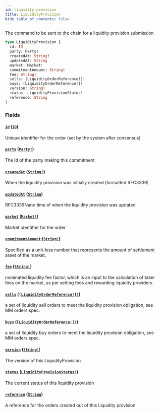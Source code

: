 ```yaml
---
id: liquidity-provision
title: LiquidityProvision
hide_table_of_contents: false
---
```



The command to be sent to the chain for a liquidity provision submission

```graphql
type LiquidityProvision {
  id: ID
  party: Party!
  createdAt: String!
  updatedAt: String
  market: Market!
  commitmentAmount: String!
  fee: String!
  sells: [LiquidityOrderReference!]!
  buys: [LiquidityOrderReference!]!
  version: String!
  status: LiquidityProvisionStatus!
  reference: String
}
```


### Fields

#### [`id`](#) ([`ID`](/mainnet/api/graphql/scalars/id))

Unique identifier for the order (set by the system after consensus)


#### [`party`](#) ([`Party!`](/mainnet/api/graphql/objects/party))

The Id of the party making this commitment


#### [`createdAt`](#) ([`String!`](/mainnet/api/graphql/scalars/string))

When the liquidity provision was initially created (formatted RFC3339)


#### [`updatedAt`](#) ([`String`](/mainnet/api/graphql/scalars/string))

RFC3339Nano time of when the liquidity provision was updated


#### [`market`](#) ([`Market!`](/mainnet/api/graphql/objects/market))

Market identifier for the order


#### [`commitmentAmount`](#) ([`String!`](/mainnet/api/graphql/scalars/string))

Specified as a unit-less number that represents the amount of settlement asset of the market.


#### [`fee`](#) ([`String!`](/mainnet/api/graphql/scalars/string))

nominated liquidity fee factor, which is an input to the calculation of taker fees on the market, as per setting fees and rewarding liquidity providers.


#### [`sells`](#) ([`[LiquidityOrderReference!]!`](/mainnet/api/graphql/objects/liquidity-order-reference))

a set of liquidity sell orders to meet the liquidity provision obligation, see MM orders spec.


#### [`buys`](#) ([`[LiquidityOrderReference!]!`](/mainnet/api/graphql/objects/liquidity-order-reference))

a set of liquidity buy orders to meet the liquidity provision obligation, see MM orders spec.


#### [`version`](#) ([`String!`](/mainnet/api/graphql/scalars/string))

The version of this LiquidityProvision


#### [`status`](#) ([`LiquidityProvisionStatus!`](/mainnet/api/graphql/enums/liquidity-provision-status))

The current status of this liquidity provision


#### [`reference`](#) ([`String`](/mainnet/api/graphql/scalars/string))

A reference for the orders created out of this Liquidity provision




